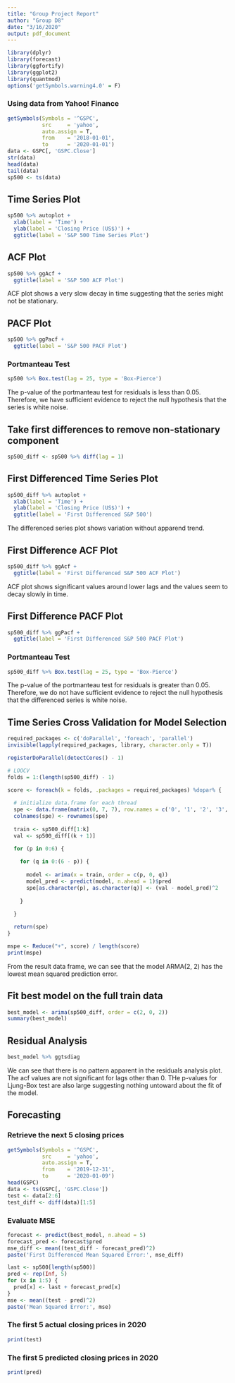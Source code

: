 ```yaml
---
title: "Group Project Report"
author: "Group D8"
date: "3/16/2020"
output: pdf_document
---
```




```r
library(dplyr)
library(forecast)
library(ggfortify)
library(ggplot2)
library(quantmod)
options('getSymbols.warning4.0' = F)
```



### Using data from Yahoo! Finance

```r
getSymbols(Symbols = '^GSPC',
           src     = 'yahoo',
           auto.assign = T,
           from    = '2018-01-01',
           to      = '2020-01-01')
data <- GSPC[, 'GSPC.Close']
str(data)
head(data)
tail(data)
sp500 <- ts(data)
```



## Time Series Plot

```r
sp500 %>% autoplot +
  xlab(label = 'Time') +
  ylab(label = 'Closing Price (US$)') +
  ggtitle(label = 'S&P 500 Time Series Plot')
```



## ACF Plot

```r
sp500 %>% ggAcf +
  ggtitle(label = 'S&P 500 ACF Plot')
```

ACF plot shows a very slow decay in time suggesting that the series might not be stationary.



## PACF Plot

```r
sp500 %>% ggPacf +
  ggtitle(label = 'S&P 500 PACF Plot')
```



### Portmanteau Test

```r
sp500 %>% Box.test(lag = 25, type = 'Box-Pierce')
```

The p-value of the portmanteau test for residuals is less than 0.05. Therefore, we have sufficient evidence to reject the null hypothesis that the series is white noise.



## Take first differences to remove non-stationary component

```r
sp500_diff <- sp500 %>% diff(lag = 1)
```



## First Differenced Time Series Plot

```r
sp500_diff %>% autoplot +
  xlab(label = 'Time') +
  ylab(label = 'Closing Price (US$)') +
  ggtitle(label = 'First Differenced S&P 500')
```

The differenced series plot shows variation without apparend trend.



## First Difference ACF Plot

```r
sp500_diff %>% ggAcf +
  ggtitle(label = 'First Differenced S&P 500 ACF Plot')
```

ACF plot shows significant values around lower lags and the values seem to decay slowly in time.



## First Difference PACF Plot

```r
sp500_diff %>% ggPacf +
  ggtitle(label = 'First Differenced S&P 500 PACF Plot')
```



### Portmanteau Test

```r
sp500_diff %>% Box.test(lag = 25, type = 'Box-Pierce')
```

The p-value of the portmanteau test for residuals is greater than 0.05. Therefore, we do not have sufficient evidence to reject the null hypothesis that the differenced series is white noise.



## Time Series Cross Validation for Model Selection

```r
required_packages <- c('doParallel', 'foreach', 'parallel')
invisible(lapply(required_packages, library, character.only = T))

registerDoParallel(detectCores() - 1)

# LOOCV
folds = 1:(length(sp500_diff) - 1)

score <- foreach(k = folds, .packages = required_packages) %dopar% {
  
  # initialize data.frame for each thread
  spe <- data.frame(matrix(0, 7, 7), row.names = c('0', '1', '2', '3', '4', '5', '6'))
  colnames(spe) <- rownames(spe)
  
  train <- sp500_diff[1:k]
  val <- sp500_diff[(k + 1)]

  for (p in 0:6) {
    
    for (q in 0:(6 - p)) {
      
      model <- arima(x = train, order = c(p, 0, q))
      model_pred <- predict(model, n.ahead = 1)$pred
      spe[as.character(p), as.character(q)] <- (val - model_pred)^2
    
    }
    
  }

  return(spe)
}

mspe <- Reduce("+", score) / length(score)
print(mspe)
```

From the result data frame, we can see that the model ARMA(2, 2) has the lowest mean squared prediction error.



## Fit best model on the full train data

```r
best_model <- arima(sp500_diff, order = c(2, 0, 2))
summary(best_model)
```



## Residual Analysis

```r
best_model %>% ggtsdiag
```

We can see that there is no pattern apparent in the residuals analysis plot. The acf values are not significant for lags other than 0. THe p-values for Ljung-Box test are also large suggesting nothing untoward about the fit of the model.



## Forecasting

### Retrieve the next 5 closing prices

```r
getSymbols(Symbols = '^GSPC',
           src     = 'yahoo',
           auto.assign = T,
           from    = '2019-12-31',
           to      = '2020-01-09')
head(GSPC)
data <- ts(GSPC[, 'GSPC.Close'])
test <- data[2:6]
test_diff <- diff(data)[1:5]
```



### Evaluate MSE

```r
forecast <- predict(best_model, n.ahead = 5)
forecast_pred <- forecast$pred
mse_diff <- mean((test_diff - forecast_pred)^2)
paste('First Differenced Mean Squared Error:', mse_diff)

last <- sp500[length(sp500)]
pred <- rep(Inf, 5)
for (x in 1:5) {
  pred[x] <- last + forecast_pred[x]
}
mse <- mean((test - pred)^2)
paste('Mean Squared Error:', mse)
```



### The first 5 actual closing prices in 2020

```r
print(test)
```



### The first 5 predicted closing prices in 2020

```r
print(pred)
```
